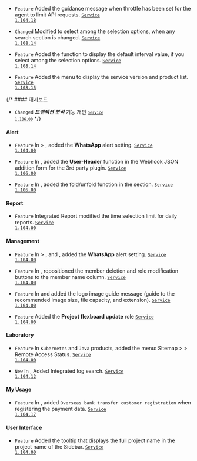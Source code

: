 - <code class="Feature">Feature</code> Added the guidance message when throttle has been set for the agent to limit API requests. <code class='changelog-service'><a href="../release-notes/service/service-1_104_x">Service 1.104.18​</a></code>

- <code class="Changed">Changed</code> Modified to select <Cmdname sid="default" className="uitext" /> among the <Cmdname sid="interval" className="uitext" /> selection options, when any <Cmdname sid="time" className="uitext" /> search section is changed. <code class='changelog-service'><a href="../release-notes/service/service-1_108_x">Service 1.108.14</a></code>

- <code class="Feature">Feature</code> Added the function to display the default interval value, if you select <Cmdname sid="default" className="uitext" /> among the <Cmdname sid="interval" className="uitext" /> selection options. <code class='changelog-service'><a href="../release-notes/service/service-1_108_x">Service 1.108.14</a></code>

- <code class="Feature">Feature</code> Added the <Cmdname sid="BTN06853" className="uitext" /> menu to display the service version and product list. <code class='changelog-service'><a href="../release-notes/service/service-1_108_x">Service 1.108.15</a></code>

{/* #### 대시보드​

- <code class="Changed">Changed</code> ***트랜잭션 분석*** 기능 개편 <code class='changelog-service'><a href="../release-notes/service/service-1_106_x"><code class='changelog-service'>Service 1.106.00​</code></a></code> */}

#### Alert​

- <code class="Feature">Feature</code> In <Cmdname sid="side_eventNoti" className="uitext" /> &gt; <Cmdname sid="alert_receive_settings_by_member" className="uitext" />, added the <b>WhatsApp</b> alert setting. <code class='changelog-service'><a href="../release-notes/service/service-1_104_x">Service 1.104.00</a></code>

- <code class="Feature">Feature</code> In <Cmdname sid="side_eventNoti" className="uitext" />, added the <b>User-Header</b> function in the Webhook JSON addition form for the 3rd party plugin. <code class='changelog-service'><a href="../release-notes/service/service-1_106_x">Service 1.106.00​</a></code>

- <code class="Feature">Feature</code> In <Cmdname sid="side_eventNoti" className="uitext" />, added the fold/unfold function in the <Cmdname sid="alert_receive_settings_by_member" className="uitext" /> section. <code class='changelog-service'><a href="../release-notes/service/service-1_106_x">Service 1.106.00​</a></code>

#### Report​

- <code class="Feature">Feature</code> <span class="uitext">Integrated Report</span> modified the time selection limit for daily reports. <code class='changelog-service'><a href="../release-notes/service/service-1_104_x">Service 1.104.00</a></code>

#### Management​

- <code class="Feature">Feature</code> In <Cmdname sid="manage_account_info" className="uitext" /> &gt; <Cmdname sid="account_user_phone" className="uitext" />, and <Cmdname sid="notification_setting" className="uitext" />, added the <b>WhatsApp</b> alert setting. <code class='changelog-service'><a href="../release-notes/service/service-1_104_x">Service 1.104.00</a></code>

- <code class="Feature">Feature</code> In <Cmdname sid="member_list" className="uitext" />, repositioned the member deletion and role modification buttons to the member name column. <code class='changelog-service'><a href="../release-notes/service/service-1_104_x">Service 1.104.00</a></code>

- <code class="Feature">Feature</code> In <Cmdname sid="side_createOrganization" className="uitext" /> and <Cmdname sid="side_organizationManagement" className="uitext" /> added the logo image guide message (guide to the recommended image size, file capacity, and extension). <code class='changelog-service'><a href="../release-notes/service/service-1_104_x">Service 1.104.00</a></code>

- <code class="Feature">Feature</code> Added the <b>Project flexboard update</b> role <code class='changelog-service'><a href="../release-notes/service/service-1_104_x">Service 1.104.00</a></code>

#### Laboratory

- <code class="Feature">Feature</code> In <code>Kubernetes</code> and <code>Java</code> products, added the menu: <span class="uitext">Sitemap</span> &gt; <Cmdname sid="side_lab" className="uitext" /> &gt; <span class="uitext">Remote Access Status</span>. <code class='changelog-service'><a href="../release-notes/service/service-1_104_x">Service 1.104.00</a></code>

- <code class="New">New</code> In <Cmdname sid="side_lab" className="uitext" />, Added <span class="uitext">Integrated log search</span>. <code class='changelog-service'><a href="../release-notes/service/service-1_104_x">Service 1.104.12</a></code>

#### My Usage

- <code class="Feature">Feature</code> In <Cmdname sid="side_paymentInformation" className="uitext" />, added `Overseas bank transfer customer registration` when registering the payment data. <code class='changelog-service'><a href="../release-notes/service/service-1_104_x">Service 1.104.17</a></code>

#### User Interface

- <code class="Feature">Feature</code> Added the tooltip that displays the full project name in the project name of the Sidebar. <code class='changelog-service'><a href="../release-notes/service/service-1_104_x">Service 1.104.00</a></code>
